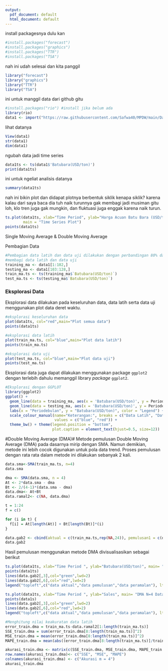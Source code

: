 ```yaml
---
output:
  pdf_document: default
  html_document: default
---
```

install packagesnya dulu kan
```r
#install.packages("forecast")
#install.packages("graphics")
#install.packages("TTR")
#install.packages("TSA")
```

nah ini udah selesai dan kita panggil
```r
library("forecast")
library("graphics")
library("TTR")
library("TSA")
```

ini untuk manggil data dari github gitu
```r
#install.packages("rio") #install jika belum ada
library(rio)
data1 <- import("https://raw.githubusercontent.com/Safwa40/MPDW/main/Data/Data1.csv")
```

lihat datanya
```r
View(data1)
str(data1)
dim(data1)
```

ngubah data jadi time series
```r
data1ts <- ts(data1$'Batubara(USD/ton)')
print(data1ts)
```

ini untuk ngeliat analisis datanya
```r
summary(data1ts)
```

nah ini bikin plot dan didapat plotnya berbentuk siklik
kenapa siklik? karena kalau dari saya baca dia tuh naik turunnya gak membagi jadi musiman gitu loh, klo tren juga gak mungkin, dan fluktuasi juga enggak karena naik turun.
```r
ts.plot(data1ts, xlab="Time Period", ylab="Harga Acuan Batu Bara (USD/ton)", 
        main = "Time Series Plot")
points(data1ts)
```
Single Moving Average & Double Moving Average

Pembagian Data
```r
#Pembagian data latih dan data uji dilakukan dengan perbandingan 80% data latih dan 20% data uji.
#membagi data latih dan data uji
training_ma <- data1[1:102,]
testing_ma <- data1[103:128,]
train_ma.ts <- ts(training_ma$`Batubara(USD/ton)`)
test_ma.ts <- ts(testing_ma$`Batubara(USD/ton)`)
```

### Eksplorasi Data

Eksplorasi data dilakukan pada keseluruhan data, data latih serta data uji menggunakan plot data deret waktu.

```r
#eksplorasi keseluruhan data
plot(data1ts, col="red",main="Plot semua data")
points(data1ts)

#eksplorasi data latih
plot(train_ma.ts, col="blue",main="Plot data latih")
points(train_ma.ts)

#eksplorasi data uji
plot(test_ma.ts, col="blue",main="Plot data uji")
points(test_ma.ts)
```

Eksplorasi data juga dapat dilakukan menggunakan package `ggplot2` dengan terlebih dahulu memanggil library *package* `ggplot2`.

```r
#Eksplorasi dengan GGPLOT
library(ggplot2)
ggplot() + 
  geom_line(data = training_ma, aes(x = 'Batubara(USD/ton)', y = Periodebulan, col = "Data Latih")) +
  geom_line(data = testing_ma, aes(x = 'Batubara(USD/ton)', y = Periodebulan, col = "Data Uji")) +
  labs(x = "Periodebulan", y = "Batubara(USD/ton)", color = "Legend") +
  scale_colour_manual(name="Keterangan:", breaks = c("Data Latih", "Data Uji"),
                      values = c("blue", "red")) + 
  theme_bw() + theme(legend.position = "bottom",
                     plot.caption = element_text(hjust=0.5, size=12))
```
#Double Moving Average (DMA)#
Metode pemulusan Double Moving Average (DMA) pada dasarnya mirip dengan SMA. Namun demikian, metode ini lebih cocok digunakan untuk pola data trend. Proses pemulusan dengan rata rata dalam metode ini dilakukan sebanyak 2 kali.

```r
data.sma<-SMA(train_ma.ts, n=4)
data.sma

dma <- SMA(data.sma, n = 4)
At <- 2*data.sma - dma
Bt <- 2/(4-1)*(data.sma - dma)
data.dma<- At+Bt
data.ramal2<- c(NA, data.dma)

t = 1:24
f = c()

for (i in t) {
  f[i] = At[length(At)] + Bt[length(Bt)]*(i)
}

data.gab2 <- cbind(aktual = c(train_ma.ts,rep(NA,24)), pemulusan1 = c(data.sma,rep(NA,24)),pemulusan2 = c(data.dma, rep(NA,24)),At = c(At, rep(NA,24)), Bt = c(Bt,rep(NA,24)),ramalan = c(data.ramal2, f[-1]))
data.gab2
```

Hasil pemulusan menggunakan metode DMA divisualisasikan sebagai berikut

```r
ts.plot(data1ts, xlab="Time Period ", ylab="Batubara(USD/ton)", main= "DMA N=4 Batubara(USD/ton)")
points(data1ts)
lines(data.gab2[,3],col="green",lwd=2)
lines(data.gab2[,6],col="red",lwd=2)
legend("topleft",c("data aktual","data pemulusan","data peramalan"), lty=8, col=c("black","green","red"), cex=0.8)

```

```r
ts.plot(data1ts, xlab="Time Period ", ylab="Sales", main= "DMA N=4 Data Sales")
points(data1s)
lines(data.gab2[,3],col="green",lwd=2)
lines(data.gab2[,6],col="red",lwd=2)
legend("topleft",c("data aktual","data pemulusan","data peramalan"), lty=8, col=c("black","green","red"), cex=0.8)
```

```r
#Menghitung nilai keakuratan data latih
error_train.dma = train_ma.ts-data.ramal2[1:length(train_ma.ts)]
SSE_train.dma = sum(error_train.dma[8:length(train_ma.ts)]^2)
MSE_train.dma = mean(error_train.dma[8:length(train_ma.ts)]^2)
MAPE_train.dma = mean(abs((error_train.dma[8:length(train_ma.ts)]/train_ma.ts[8:length(train_ma.ts)])*100))

akurasi_train.dma <- matrix(c(SSE_train.dma, MSE_train.dma, MAPE_train.dma))
row.names(akurasi_train.dma)<- c("SSE", "MSE", "MAPE")
colnames(akurasi_train.dma) <- c("Akurasi m = 4")
akurasi_train.dma
```

